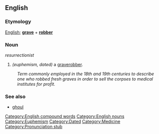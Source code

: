 ==English==

===Etymology===
[[English]]; '''[[grave]]''' + '''[[robber]]'''

===Noun===
''resurrectionist''

# ''(euphemism, dated)'' a [[graverobber]]. 
:''Term commonly employed in the 18th and 19th centuries to describe one who robbed fresh graves in order to sell the corpses to medical institutes for profit.''

===See also===
* [[ghoul]]

[[Category:English compound words]]
[[Category:English nouns]]
[[Category:Euphemism]]
[[Category:Dated]]
[[Category:Medicine]]
[[Category:Pronunciation stub]]
